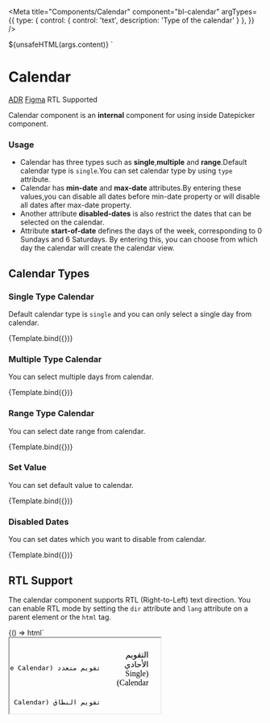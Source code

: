 
<Meta
  title="Components/Calendar"
  component="bl-calendar"
  argTypes={{
    type: {
      control: {
        control: 'text',
        description: 'Type of the calendar'
      }
    },
  }}
/>

  <bl-calendar
    type=${ifDefined(args.type)}
    min-date=${ifDefined(args.minDate)}
    max-date=${ifDefined(args.maxDate)}
    start-of-week=${ifDefined(args.startOfWeek)}
    locale=${ifDefined(args.locale)}
    value=${ifDefined(args.value)}
    disabled-dates=${ifDefined(args.disabledDates)}>${unsafeHTML(args.content)}
  </bl-calendar>`




# Calendar

<bl-badge icon="document">[ADR](https://github.com/Trendyol/baklava/issues/795)</bl-badge>
<bl-badge
  icon="puzzle">[Figma](https://www.figma.com/file/RrcLH0mWpIUy4vwuTlDeKN/Baklava-Design-Guide?type=design&node-id=1412-8914&mode=design&t=b0kU7tBfJQFvz2at-0)</bl-badge>
<bl-badge icon="check_fill">RTL Supported</bl-badge>

Calendar component is an **internal** component for using inside Datepicker component.

### Usage

* Calendar has three types such as **single**,**multiple** and **range**.Default calendar type is `single`.You can set calendar type by using `type` attribute.
* Calendar has **min-date** and **max-date** attributes.By entering these values,you can disable all dates before min-date property or will disable all dates after max-date property.
* Another attribute **disabled-dates** is also restrict the dates that can be selected on the calendar.
* Attribute **start-of-date** defines the days of the week, corresponding to 0 Sundays and 6 Saturdays. By entering this, you can choose from which day the calendar will create the calendar view.


## Calendar Types

### Single Type Calendar

Default calendar type is `single` and you can only select a single day from calendar.

<Canvas>
  <Story name="Single Type Calendar" args={{ type: 'single' }}>
    {Template.bind({})}
  </Story>
</Canvas>

### Multiple Type Calendar

You can select multiple days from calendar.

<Canvas>
  <Story name="Multiple Type Calendar" args={{ type: 'multiple' }}>
    {Template.bind({})}
  </Story>
</Canvas>


### Range Type Calendar

You can select date range from calendar.

<Canvas>
  <Story name="Range Type Calendar" args={{ type: 'range' }}>
    {Template.bind({})}
  </Story>
</Canvas>

### Set Value

You can set default value to calendar.

<Canvas>
  <Story name="Default Value" args={{
    type: 'single',
    value: new Date(new Date().getFullYear(), new Date().getMonth(), new Date().getDate() + 2)
  }}>
    {Template.bind({})}
  </Story>
</Canvas>

### Disabled Dates

You can set dates which you want to disable from calendar.

<Canvas>
  <Story name="Disabled Dates" args={{
    type: 'single',
    disabledDates: new Date(new Date().getFullYear(), new Date().getMonth(), new Date().getDate() + 2)
  }}>
    {Template.bind({})}
  </Story>
</Canvas>

## RTL Support

The calendar component supports RTL (Right-to-Left) text direction. You can enable RTL mode by setting the `dir` attribute and `lang` attribute on a parent element or the `html` tag.

<Canvas>
  <Story name="RTL Support">
    {() => html`
      <div>
        <iframe
          srcdoc="
            <html dir='rtl' lang='ar'>
              <head>
                <script type='module' src='https://cdn.jsdelivr.net/npm/@trendyol/baklava@latest/dist/baklava.js'></script>
                <link rel='stylesheet' href='https://cdn.jsdelivr.net/npm/@trendyol/baklava@latest/dist/themes/default.css'>
                <style>
                  body {
                    margin: 0;
                    padding: 24px;
                  }
                  .container {
                    display: flex;
                    gap: 32px;
                  }
                  .calendar-group {
                    display: flex;
                    flex-direction: column;
                    gap: 8px;
                  }
                  p {
                    margin: 0;
                  }
                </style>
              </head>
              <body>
                <div class='container'>
                  <div class='calendar-group'>
                    <p>التقويم الأحادي (Single Calendar)</p>
                    <bl-calendar type='single'></bl-calendar>
                  </div>

                  <div class='calendar-group'>
                    <p>تقويم متعدد (Multiple Calendar)</p>
                    <bl-calendar type='multiple'></bl-calendar>
                  </div>

                  <div class='calendar-group'>
                    <p>تقويم النطاق (Range Calendar)</p>
                    <bl-calendar type='range'></bl-calendar>
                  </div>
                </div>
              </body>
            </html>
          "
          style="border: none; width: 100%; height: 500px;"
        ></iframe>
      </div>
    `}
  </Story>
</Canvas>

Here's a vanilla JavaScript and HTML example of how to use RTL support:

```html
<!-- index.html -->
<html dir="rtl" lang="ar">
<head>
  <meta charset="UTF-8">
  <title>Calendar RTL Example</title>
  <script type="module" src="https://cdn.jsdelivr.net/npm/@trendyol/baklava@latest/dist/baklava.js"></script>
  <script type="module" src="https://cdn.jsdelivr.net/npm/@trendyol/baklava@latest/dist/localization.js"></script>
  <link rel="stylesheet" href="https://cdn.jsdelivr.net/npm/@trendyol/baklava@latest/dist/themes/default.css">
</head>
<body>
  <div>
    <div>
      <h3>التقويم الأحادي</h3>
      <bl-calendar type="single"></bl-calendar>
    </div>

    <div>
      <h3>تقويم متعدد</h3>
      <bl-calendar type="multiple"></bl-calendar>
    </div>

    <div>
      <h3>تقويم النطاق</h3>
      <bl-calendar type="range"></bl-calendar>
    </div>
  </div>
</body>
</html>
```

## Reference

<ArgsTable of="bl-calendar" />

